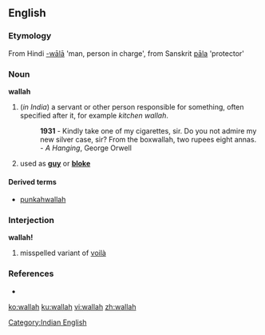 ==English==

===Etymology===
From Hindi [[-wālā]] 'man, person in charge', from Sanskrit [[pāla]] 'protector'

===Noun===
'''wallah'''
# (''in India'')  a servant or other person responsible for something, often specified after it, for example ''kitchen wallah''. 
#: '''1931''' - Kindly take one of my cigarettes, sir. Do you not admire my new silver case, sir? From the boxwallah, two rupees eight annas. - ''A Hanging'', George Orwell
# {{UK}} {{slang}} used as '''[[guy]]''' or '''[[bloke]]'''

====Derived terms====
* [[punkahwallah]]

===Interjection===
'''wallah!'''
# misspelled variant of [[voilà]]

===References===
* {{R:Websters}}

[[Category:Indian English]]

[[ko:wallah]]
[[ku:wallah]]
[[vi:wallah]]
[[zh:wallah]]